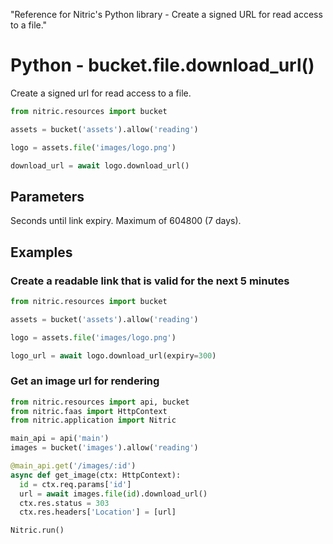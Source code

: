   "Reference for Nitric's Python library - Create a signed URL for read access to a file."

# Python - bucket.file.download_url()

Create a signed url for read access to a file.

```python
from nitric.resources import bucket

assets = bucket('assets').allow('reading')

logo = assets.file('images/logo.png')

download_url = await logo.download_url()
```

## Parameters

<Properties>
  <Property name="expiry" type="number">
    Seconds until link expiry. Maximum of 604800 (7 days).
  </Property>
</Properties>

## Examples

### Create a readable link that is valid for the next 5 minutes

```python
from nitric.resources import bucket

assets = bucket('assets').allow('reading')

logo = assets.file('images/logo.png')

logo_url = await logo.download_url(expiry=300)
```

### Get an image url for rendering

```python
from nitric.resources import api, bucket
from nitric.faas import HttpContext
from nitric.application import Nitric

main_api = api('main')
images = bucket('images').allow('reading')

@main_api.get('/images/:id')
async def get_image(ctx: HttpContext):
  id = ctx.req.params['id']
  url = await images.file(id).download_url()
  ctx.res.status = 303
  ctx.res.headers['Location'] = [url]

Nitric.run()
```
